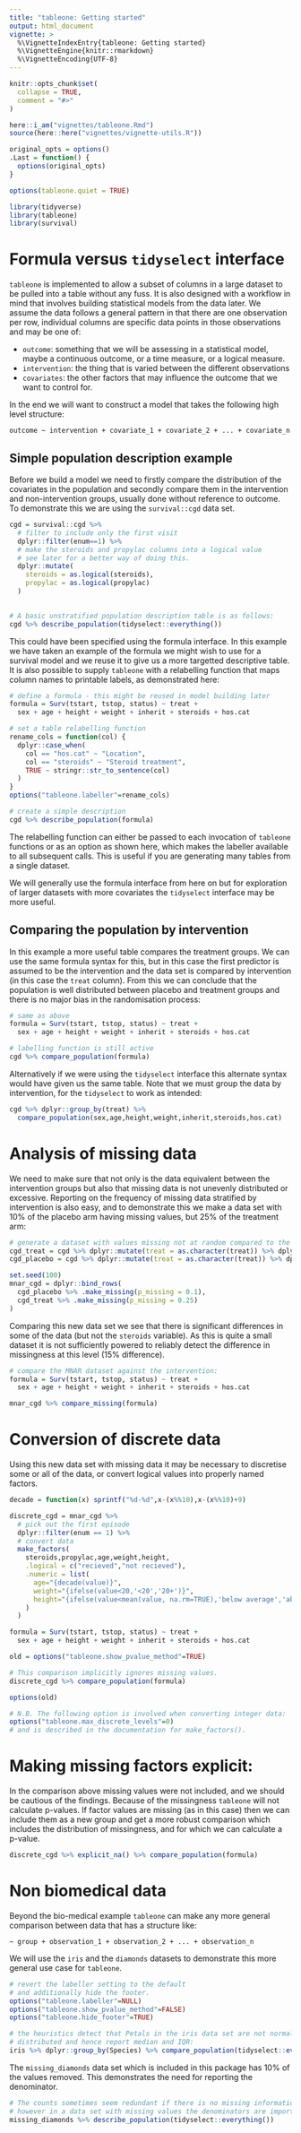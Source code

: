 ```yaml
---
title: "tableone: Getting started"
output: html_document
vignette: >
  %\VignetteIndexEntry{tableone: Getting started}
  %\VignetteEngine{knitr::rmarkdown}
  %\VignetteEncoding{UTF-8}
---
```


```r
knitr::opts_chunk$set(
  collapse = TRUE,
  comment = "#>"
)

here::i_am("vignettes/tableone.Rmd")
source(here::here("vignettes/vignette-utils.R"))

original_opts = options()
.Last = function() {
  options(original_opts)
}

options(tableone.quiet = TRUE)

library(tidyverse)
library(tableone)
library(survival)
```

# Formula versus `tidyselect` interface

`tableone` is implemented to allow a subset of columns in a large dataset to be
pulled into a table without any fuss. It is also designed with a workflow in
mind that involves building statistical models from the data later. We assume
the data follows a general pattern in that there are one observation per row,
individual columns are specific data points in those observations and may be one
of:

* `outcome`: something that we will be assessing in a statistical model, maybe a 
continuous outcome, or a time measure, or a logical measure.
* `intervention`: the thing that is varied between the different observations
* `covariates`: the other factors that may influence the outcome that we want to 
control for.

In the end we will want to construct a model that takes the following high level
structure:

`outcome ~ intervention + covariate_1 + covariate_2 + ... + covariate_n`

## Simple population description example

Before we build a model we need to firstly compare the distribution of the
covariates in the population and secondly compare them in the intervention and
non-intervention groups, usually done without reference to outcome. To demonstrate
this we are using the `survival::cgd` data set.


```r
cgd = survival::cgd %>% 
  # filter to include only the first visit
  dplyr::filter(enum==1) %>% 
  # make the steroids and propylac columns into a logical value
  # see later for a better way of doing this.
  dplyr::mutate(
    steroids = as.logical(steroids),
    propylac = as.logical(propylac)
  )
  

# A basic unstratified population description table is as follows:
cgd %>% describe_population(tidyselect::everything())
```

This could have been specified using the formula interface. In this example we
have taken an example of the formula we might wish to use for a survival model
and we reuse it to give us a more targetted descriptive table. It is also 
possible to supply `tableone` with a relabelling function that maps column names
to printable labels, as demonstrated here:

```r
# define a formula - this might be reused in model building later
formula = Surv(tstart, tstop, status) ~ treat + 
  sex + age + height + weight + inherit + steroids + hos.cat

# set a table relabelling function
rename_cols = function(col) {
  dplyr::case_when(
    col == "hos.cat" ~ "Location",
    col == "steroids" ~ "Steroid treatment",
    TRUE ~ stringr::str_to_sentence(col)
  )
}
options("tableone.labeller"=rename_cols)

# create a simple description
cgd %>% describe_population(formula)

```

The relabelling function can either be passed to each invocation of `tableone`
functions or as an option as shown here, which makes the labeller available to
all subsequent calls. This is useful if you are generating many tables from
a single dataset.

We will generally use the formula interface from here on but for exploration
of larger datasets with more covariates the `tidyselect` interface may be
more useful.

## Comparing the population by intervention

In this example a more useful table compares the treatment groups. We can use the
same formula syntax for this, but in this case the first predictor is assumed to
be the intervention and the data set is compared by intervention (in this case
the `treat` column). From this we can conclude that the population is well
distributed between placebo and treatment groups and there is no major bias in 
the randomisation process:

```r

# same as above
formula = Surv(tstart, tstop, status) ~ treat + 
  sex + age + height + weight + inherit + steroids + hos.cat

# labelling function is still active
cgd %>% compare_population(formula)

```

Alternatively if we were using the `tidyselect` interface this alternate syntax
would have given us the same table. Note that we must group the data by
intervention, for the `tidyselect` to work as intended:

```R
cgd %>% dplyr::group_by(treat) %>% 
  compare_population(sex,age,height,weight,inherit,steroids,hos.cat)
```

# Analysis of missing data

We need to make sure that not only is the data equivalent between the intervention
groups but also that missing data is not unevenly distributed or excessive.
Reporting on the frequency of missing data stratified by intervention is also
easy, and to demonstrate this we make a data set with 10% of the placebo
arm having missing values, but 25% of the treatment arm: 

```r

# generate a dataset with values missing not at random compared to the intervention:
cgd_treat = cgd %>% dplyr::mutate(treat = as.character(treat)) %>% dplyr::filter(treat != "placebo")
cgd_placebo = cgd %>% dplyr::mutate(treat = as.character(treat)) %>% dplyr::filter(treat == "placebo")

set.seed(100)
mnar_cgd = dplyr::bind_rows(
  cgd_placebo %>% .make_missing(p_missing = 0.1),
  cgd_treat %>% .make_missing(p_missing = 0.25)
)

```

Comparing this new data set we see that there is significant differences in some
of the data (but not the `steroids` variable). As this is quite a small dataset
it is not sufficiently powered to reliably detect the difference in missingness
at this level (15% difference).

```r
# compare the MNAR dataset against the intervention:
formula = Surv(tstart, tstop, status) ~ treat + 
  sex + age + height + weight + inherit + steroids + hos.cat

mnar_cgd %>% compare_missing(formula)

```

# Conversion of discrete data

Using this new data set with missing data it may be necessary to discretise some
or all of the data, or convert logical values into properly named factors.

```r

decade = function(x) sprintf("%d-%d",x-(x%%10),x-(x%%10)+9)

discrete_cgd = mnar_cgd %>% 
  # pick out the first episode
  dplyr::filter(enum == 1) %>%
  # convert data
  make_factors(
    steroids,propylac,age,weight,height,
    .logical = c("recieved","not recieved"),
    .numeric = list(
      age="{decade(value)}",
      weight="{ifelse(value<20,'<20','20+')}",
      height="{ifelse(value<mean(value, na.rm=TRUE),'below average','above average')}"
    )
  )

formula = Surv(tstart, tstop, status) ~ treat + 
  sex + age + height + weight + inherit + steroids + hos.cat

old = options("tableone.show_pvalue_method"=TRUE)

# This comparison implicitly ignores missing values.
discrete_cgd %>% compare_population(formula)

options(old)
```

```R
# N.B. The following option is involved when converting integer data:
options("tableone.max_discrete_levels"=0)
# and is described in the documentation for make_factors().
```

# Making missing factors explicit:

In the comparison above missing values were not included, and we should be
cautious of the findings. Because of the missingness `tableone` will not 
calculate p-values. If factor values are missing (as in this case) then we
can include them as a new group and get a more robust comparison which includes
the distribution of missingness, and for which we can calculate a p-value. 

```r
discrete_cgd %>% explicit_na() %>% compare_population(formula)
```

# Non biomedical data

Beyond the bio-medical example `tableone` can make any more general comparison
between data that has a structure like:

`~ group + observation_1 + observation_2 + ... + observation_n`

We will use the `iris` and the `diamonds` datasets to demonstrate this more
general use case for `tableone`.

```r

# revert the labeller setting to the default
# and additionally hide the footer.
options("tableone.labeller"=NULL)
options("tableone.show_pvalue_method"=FALSE)
options("tableone.hide_footer"=TRUE)

# the heuristics detect that Petals in the iris data set are not normally
# distributed and hence report median and IQR:
iris %>% dplyr::group_by(Species) %>% compare_population(tidyselect::everything())
```

The `missing_diamonds` data set which is included in this package has 10% of 
the values removed. This demonstrates the need for reporting the denominator.

```r
# The counts sometimes seem redundant if there is no missing information:
# however in a data set with missing values the denominators are important:
missing_diamonds %>% describe_population(tidyselect::everything())
```

